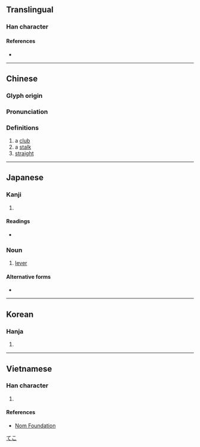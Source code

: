 {{character info/new}}
==Translingual==

===Han character===
{{Han char|rn=75|rad=木|as=07|sn=11|four=42941|canj=DNKG|ids=⿰木廷}}

====References====
* {{Han ref|kx=0528.050|dkj=14827|dj=0916.200|hdz=21200.020|uh=6883|ud=26755|bh=B1F2|bd=45554}}

----

==Chinese==
{{zh-forms}}

===Glyph origin===
{{Han etym}}

===Pronunciation===
{{zh-pron
|m=tǐng
|c=ting5
|mc=y
|oc=y
|ma=
|cat=n,a
}}

===Definitions===
{{zh-hanzi}}

# a [[club]]
# a [[stalk]]
# [[straight]]

----

==Japanese==

===Kanji===
{{ja-kanji|grade=|rs=木07}}

# {{defn|lang=ja|sort=木07}}

====Readings====
* {{ja-readings
|goon=じょう
|kanon=てい
|on=ちょう
|kun=つえ, てこ-}}

===Noun===
{{ja-noun|てこ}}

# [[lever]]

====Alternative forms====
* {{l|ja|梃子}}

[[Category:ja:Simple machines|てこ]]

----

==Korean==

===Hanja===
{{ko-hanja|hangeul=정|eumhun=|rv=jeong|mr=chŏng|y=ceng}}

# {{defn|lang=ko|sort=木07}}

----

==Vietnamese==

===Han character===
{{vi-hantu|rs=木07|đỉnh}}

# {{defn|lang=vi|sort=木07}}

====References====
* [http://nomfoundation.org/common/nom_details.php?codepoint=6883 Nom Foundation]